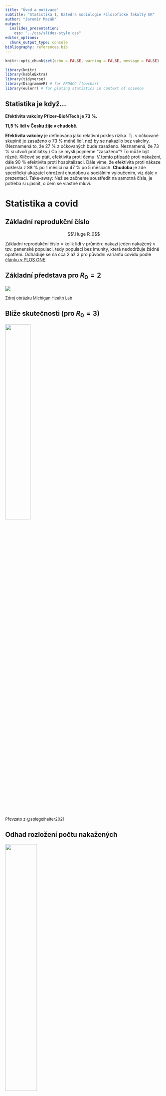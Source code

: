 ```yaml
---
title: "Úvod a motivace"
subtitle: "Statistika 1, Katedra sociologie Filozofické fakulty UK" 
author: "Jaromír Mazák"
output:
  ioslides_presentation:
    css: "../css/slides-style.css"
editor_options: 
  chunk_output_type: console
bibliography: references.bib
---
```


```r
knitr::opts_chunk$set(echo = FALSE, warning = FALSE, message = FALSE)
```

```r
library(knitr)
library(kableExtra)
library(tidyverse)
library(DiagrammeR) # for PPDACC flowchart
library(eulerr) # for ploting statistics in context of science

```

```{=html}
<style>
.forceBreak { -webkit-column-break-after: always; break-after: column; }
</style>
```

## Statistika je když... {.flexbox .vcenter}

**Efektivita vakcíny Pfizer--BioNTech je 73 %.**

**11,5 % lidí v Česku žije v chudobě.**

::: {.notes}
**Efektivita vakcíny** je definována jako relativní pokles rizika. Tj. v očkované skupině je zasaženo o 73 % méně lidí, než by se nakazilo bez vakcíny. (Neznamená to, že 27 % z očkovaných bude zasaženo. Neznamená, že 73 % si utvoří protilátky.) Co se myslí pojmeme "zasaženo"? To může být různé. Klíčové se ptát, efektivita proti čemu: [V tomto případě](https://www.thelancet.com/journals/lancet/article/PIIS0140-6736(21)02183-8/fulltext) proti nakažení, dále 90 % efektivita proti hospitalizaci. Dále víme, že efektivita proti nákaze poklesla z 88 % po 1 měsíci na 47 % po 5 měsících. **Chudoba** je zde specifický ukazatel ohrožení chudobou a sociálním vyloučením, viz dále v prezentaci. Take-away: Než se začneme soustředit na samotná čísla, je potřeba si ujasnit, o čem se vlastně mluví.
:::

# Statistika a covid

## Základní reprodukční číslo {.flexbox .vcenter}

$$\Huge R_0$$

::: {.notes}
Základní reprodukční číslo = kolik lidí v průměru nakazí jeden nakažený v tzv. panenské populaci, tedy populaci bez imunity, která nedodržuje žádná opatření. Odhaduje se na cca 2 až 3 pro původní variantu covidu podle [článku v PLOS ONE](https://journals.plos.org/plosone/article?id=10.1371/journal.pone.0248731).
:::

## Základní představa pro $R_0 = 2$

![](figures/01_r0_2.jpg)

<font size="2">[Zdroj obrázku Michigan Health Lab](https://images.app.goo.gl/qdgNZJQBKTSKWKhM8)</font>

## Blíže skutečnosti (pro $R_0 = 3$)

<div class="centered">
![](figures/01_R0_covid.png){width="40%"}
</div>

<font size="2">Převzato z @spiegelhalter2021</font>

## Odhad rozložení počtu nakažených

<div class="centered">
![](figures/01_R0_distribution.png){width="45%"}
</div>

<font size="2">Převzato z @spiegelhalter2021</font>

::: {.notes}
"when introduced into susceptible communities, around 75% of people who catch the virus do not go on to infect anyone else, while a small minority (10%) lead to the great majority (80%) of new cases. There are several reasons for this. Some may be particularly infectious, while 'super-spreader' events can also occur. There was a choir practice in Washington State where one person with 'cold-like' symptoms led to 52 infections of 60 other singers."
:::

## Efektivní reprodukční číslo {.flexbox .vcenter}

$$\Huge R_t$$

::: {.notes}
Během pandemie odhadováno experty podle aktuálního vývoje počtu nakažených. Snaha dostat pod 1 = počet nakažených bude postupně klesat.
:::

# Statistika jako investigativní proces

## Statistika je...

... základ pro kvantitativní empirický výzkum, zaměřená na porozumění světu, vytváření vědění a opory v rozhodování. Aby tohle zvládla, nestačí chroustat čísla, je potřeba skutečně rozumět tomu, co znamenají.

## Statistika v kontextu vědy

```r

set.seed(6)
fit2 <- euler(c("A" = 100, "B" = 0, "C" = 0,
                "A&B" = 80, "A&C" = 0, "B&C" = 0, "A&B&C" = 80))

plot(fit2, labels = c("Věda", "Empirický výzkum", "Statistika"),
     edges = list(lty = 1:3))

# image also saved as "01_stats_in_context.png"

# png("slides/figures/01_stats_in_context.png", width = 350, height = 350)
# plot(fit2, labels = c("Věda", "Empirický výzkum", "Statistika"),
#      edges = list(lty = 1:3))
# dev.off()


```

::: {.notes}
Empirický výzkum: Výzkum, kdy sebereme data z vnějšího světa a následně na základě těchto dat formujeme závěry o vnějším světě. Kvantitativní empirický výzkum se opírá o statistiku, ale jde stále o širší pojem než statistika. Zahrnuje v sobě také práci s koncepty a jejich operacionalizaci, vytváření měřících nástrojů (např. dotazníků), etiku výzkumu, designování výzkumných studií, principy práce s respondenty (motivace atp.) atp. Nejde jen o vytváření vědění z dat, ale o vytváření samotných dat.
:::

## PPDACC cyklus

```r

# 'Problém' -> 'Plán' ->
# 'Data' -> 'Analýza' ->
# 'Závěry\n(Conclusion)' ->
# 'Komunikace\n(Communication)' -> 'Problém'

diagram <- DiagrammeR::grViz("digraph {

graph [layout = circo, rankdir = LR]
node [shape = rectangle, style = filled, fillcolor = Lavender]

'Analýza' ->
'Závěry\n(Conclusion)' ->
'Komunikace\n(Communication)' ->
'Problém' ->
'Plán' ->
'Data' ->
'Analýza'

}")

diagram

```

PPDAC cyklus vymysleli @mackay2000a Explicitně na PPDACC ho rozšiřuje @spiegelhalter2019a

## Problém

-   Problém zpravidla definujeme skrze výzkumnou otázku.

>-   Objevila se nová infekce. Jak moc se šíří mezi lidmi?

>-   Vymyslete příklad relevantní výzkumné otázky pro sociologii.

::: {.notes}
Mění se v čase poměr sňatků a rozvodů? Hraje větší roli v příjmových nerovnostech seniorita, nebo formlní vzdělání? Způsobuje používání sociálních sítí depresi? Kdo páchá sebevraždy a proč? Má větší vliv na volbu politické strany pohlaví, věk, nebo vzdělání? Tisíce otázek...
:::

## Plán

-   Co měřit a jak? Jak data shromažďovat na jednom místě? Jaká relevantní data už existují? Jak se k nim dostat? Atd.

>-   Vytvořit datovou oporu: všechna relevantní pracoviště sdílejí informace o nových infekcích v přesně stanoveném formátu podle přesně stanovených definic.

## Data

-   Sběr dat, uchovávání, získání, čištění.
-   Reálná data jsou téměř vždy zatížena chybami a zkresleními - potřebujeme reflektovat a zaznamenat. Musíme co nejpřesněji rozumět tomu, co data znamenají, v čem se na ně můžeme spolehnout a v čem nikoliv.


>-   Jaké jsou vlastnosti testů, které ověřují, že je někdo nakažený? Může záležet na typu testu, jeho administraci atp. Zajímá nás míra falešné pozitivity a falešné negativity. Navíc zpočátku třeba testy nebyly k dispozici a diagnóza probíhala na základě odborného posouzení bez nich. 

>-   S postupem času je potřeba zaznamenávat nové typy dat, například reinfekce. Nebo jestli byl infikovaný člověk očkovaný. 

## Analýza

-   Zpracovávání dat v softwaru, tabulky, grafy, testování hypotéz,...

<div class="centered">
![](figures/01_covid_infekce.png){width="55%"}
</div>

<font size="2">[Zdroj Seznam zprávy](https://www.seznamzpravy.cz/clanek/pocet-nakazenych-cr-koronavirus-120166)</font>

::: {.notes}
Když se řekne statistika, hodně lidí si představí právě jen tuto její část. Ale taková předtava nedoceňuje skutečnou šíři aplikovaného statistického bádání. 
:::

## Závěry/Komunikace

<blockquote>

Čísla nemají možnost mluvit sama za sebe. My mluvíme za ně. My jim dáváme smysl.

---Nate Silver, Signál a šum [-@silver2015]

</blockquote>

-   Intepretace, generování nových nápadů, komunikace různým skupinám.

## Závěry/Komunikace - ilustrace 1 {.columns-2}

<div class="centered">
![](figures/01_covid_infekce.png){width="95%"}
</div>

<p class="forceBreak">

</p>

<div class="centered">
![](figures/01_covid_hospitalizace.png){width="95%"}
</div>




## Závěry/Komunikace - ilustrace 2

<div class="centered">
![](figures/01_UK_mortality_rate.png)
</div>

<font size="2">Obrázek z @spiegelhalter2021 s odvoláním na ONS, končí rokem 2020.</font>

::: {.notes}
Statistika je nástroj, ale význam světu dáváme my, záleží na našich hodnotách, preferencích, sociálním kontextu atp. Spiegelhalter in [Covid by Numbers](https://www.amazon.com/Covid-Numbers-Making-Pandemic-Pelican-ebook/dp/B0948Q12PJ): Data pro Británii: míra úmrtí na 100 000 obyvatel nebyla v covidovém roce 2020 horší než v roce 2000 (při započtení vlivu věkové struktury). Lidé za časů covidu tedy měli větší šanci se dožít příštích narozenin než lidé v roce 2000 nebo kdykoliv předtím. Znamená to, že covid nebyl tak zlý? Stejně tak ale platí, že od chřipkové epidemii v roce 1951 v Británii nikdy nedošlo k většímu meziročnímu nárůstu míry úmrtnosti. Záleží na interpretaci.
:::

## PPDACC cyklus - shrnutí

```r

# 'Problém' -> 'Plán' ->
# 'Data' -> 'Analýza' ->
# 'Závěry\n(Conclusion)' ->
# 'Komunikace\n(Communication)' -> 'Problém'

diagram <- DiagrammeR::grViz("digraph {

graph [layout = circo, rankdir = LR]
node [shape = rectangle, style = filled, fillcolor = Lavender]

'Analýza' ->
'Závěry\n(Conclusion)' ->
'Komunikace\n(Communication)' ->
'Problém' ->
'Plán' ->
'Data' ->
'Analýza'

}")

diagram

```

# Studium statistiky na Katedře sociologie FF UK

## Statistika a empirický výzkum u nás {.columns-2 .smaller}

### Statistika

-   Statistika 1 + 2 (Bc.)
-   Zpracování scg. dat (Bc.)
-   Analýza dat v SPSS 1 + 2 (Mgr.)
-   Úvod do vícerozměrné an. dat (Mgr.)
-   Pokročilé stat. met. (Mgr.)
-   Volitelné kurzy (hlavně v R)

### Empirický výzkum

-   Scg. výzkum 1, 2, 3, 4 (Bc.)

<p class="forceBreak">

</p>

![](figures/01_stats_in_context.png)

# Statistika je proces, ale má různé cíle...

## Zmatení pojmů: cíle vědy a cíle statistiky {.columns-2 .smaller}

### Cíle vědy (hierarchie)

-   Deskripce - popis světa a jeho pravidelností
-   Vysvětlení (explanace) - kauzální mechanismus, kauzální inference (umožňuje predikci a kontrafaktuální uvažování, tj. kreativitu)

Rozdíl mezi deskripcí a explanací ilustruje rozdíl mezi fakty a teorií.

<p class="forceBreak">

</p>

### Cíle statistiky

-   Deskripce dat (deskriptivní statistika)
-   Inference z dat (vzorku) na populaci (inferenční, resp. induktivní statistika)

Z hlediska cílů vědy plní deskriptivní statistika a induktivní statistika stejnou funkci: deskripci. Vysvětlení nikdy nevychází jen ze statistiky, vždy potřebuje teorii.


::: {.notes}
Nadstava: O hierarchii cílů vědy lze polemizovat. Někdy rozlišujeme deskripci (prostý popis), predikci (odhad budoucího chování) a explanaci (vysvětlení kauzálních mechanismů, které pozorované jevy způsobují). Tehdy je predikce chápána agnosticky z hlediska toho, jak probíhá kauzalita (například prediktivní algoritmy strojového učení, které vychází čistě z asociací). Zde pro jednoduchost predikce uvedena jako jedna z funkcí explanace. 
:::


## Teorie a fakta (data) {.columns-2 .smaller}

"Některé druhy gazel, když spatří predátora, vyskakují do výšky."

"Chování gazel vysvětluje tzv. signalizační teorie, podle které predátorovi ukazuje, že má spoustu energie a bude obtížné ji chytit (vyhne se tím výdeji při nutnosti útěku)."

<p class="forceBreak">

</p>

![](figures/01_gazela.jpg){width="80%"}

<font size="2">Autor foto: [Yathin sk - I photographed this springbok in Etosha National Park](https://commons.wikimedia.org/w/index.php?curid=21251829), CC BY-SA 3.0</font>

::: {.notes}
Signalizační teorie našla své místo i ve společenských vědách -- například existuje signalizační teorie o náboženství: náboženství jako nástroj udržování skupinové soudržnosti a spolupráce (evoluce na úrovni skupin). Nákladné náboženské signalizační rituály (obřízka, půst atp.) mají podle této teorie zabránit „černým pasažérům" (lidem, kteří to s loajalitou skupině nemyslí vážně).Tendence k signalizačnímu chování také vysvětluje okázalou spotřebu (ukazuji zdroje tím, že jimi mrhám).
:::

# Proměnná: základní stavební kámen statistického uvažování

A variable

## Proměnná

Proměnná: formální reprezentace určité vlastnosti či charakteristiky entit (věcí, osob, ...).

Statistika: zkoumání vlastností proměnných a vztahů mezi nimi.

## Příklad standardního zápisu proměnných v sociologii

```r
tab <- tribble(~"ID", ~"pohlaví", ~"věk", ~"postoj k placení školného",
        1,"žena",22,"rozhodně souhlasí",
        2,"žena",48, "spíše nesouhlasí",
        3,"muž",35, "neví/nechce odpovědět")

kbl(tab) %>%
   kable_material(bootstrap_options = c("hover", "condensed"))
```


::: {.notes}
Většina kurzu bude o tom, jak smysluplně takové a větší tabulky překlápět do vědění. Než se začneme dívat do dat, je ale rozumné přemýšlet o datech.  
:::


## Vidět svět jako data

Prvním krokem statistického vyšetřování je překlopit svět na data.

>-   Kolik stromů je na světě?
>-   Jaká je úmrtnost novorozenců?

::: {.notes}
Stromy: oficiální def. (může se lišit podle země): rostlina s dřevnatým kmenem s obvodem ve výši prsou (DBH) 10 cm. Počítání na vzorku oblastí, odhad celé Země dle satelitních snímků. Res: cca 3\^12 stromů. Zdroj: Spiegelhalter, The Art of Statistics.

Británie: odlišnosti v míře úmrtnosti novorozenců mezi London a Midlands. ALE: Ne rozdíl v péči, ale v tom, jak zaznamenávali případy dětí narozených těsně před 24. týdnem (poté zákon jasně říká narození, ne miscarriage). V Midlands jako narození, v Londýně miscarriage. Jak doktoři v zemi začali adaptovat přístup v Midlands, začali i národní statistiky ukazovat zhoršující trendy. Falešný poplach ['Obesity, poverty, smoking and a shortage of midwives could all be factors, say health professionals'](https://www.theguardian.com/society/2018/mar/15/concern-at-rising-infant-mortality-rate-in-england-and-wales)
:::

## Aplikovaná statistika potřebuje definice pojmů

<blockquote>

Představte si, že se díváte na dvě ovce na poli. Kolik ovcí tam je? Dvě, samozřejmě. Až na to, že jedna z ovcí není ovce, je to jehně. A ta druhá ovce je těžce březí -- vlastně rodí, každou chvíli porodí. Kolik že to bylo ovcí? Jedna? Dvě? Dvě a půl?

---[Tim Harford, How to make the World add up](https://www.amazon.sg/How-Make-World-Add-Differently/dp/1408712245)

</blockquote>

Tim Harford: "Avoid premature enumeration"

::: {.notes}
Tim Harford: Over the years, as I found myself trying to lead people out of statistical mazes week after week, I came to realise that many of the problems I encountered were because people had taken a wrong turn right at the start. They had dived into the mathematics of a statistical claim -- asking about sampling errors and margins of error, debating if the number is rising or falling, believing, doubting, analysing, dissecting -- without taking the time to understand the first and most obvious fact: what is being measured, or counted? What definition is being used?
:::

## Sociologický příklad: Ohrožení chudobou

Otázka: Máme v ČR ve srovnání se zbytkem EU hodně, nebo málo lidí ohrožených chudobou?

## Ohrožení chudobou: data

<div class="centered">
![](figures/01_risk_of_poverty.png){width="70%"}
</div>

<font size="2">[Zdroj Eurostat](https://ec.europa.eu/eurostat/web/products-eurostat-news/-/edn-20211015-1#:~:text=In%202020%2C%20there%20were%2096.5,data%20published%20by%20Eurostat%20today.)</font>

>-   Jak byste nízkou míru ohrožení chudobou u nás vysvětlili?

## Co je ohrožení chudobou a sociálním vyloučením?

<blockquote>

At risk of poverty or social exclusion, abbreviated as AROPE, corresponds to the sum of persons who are either at risk of poverty, or severely materially and socially deprived or living in a household with a very low work intensity.

<font size="3">[Eurostat](https://ec.europa.eu/eurostat/statistics-explained/index.php?title=Glossary:At_risk_of_poverty_or_social_exclusion_(AROPE))</font>

</blockquote>

>-   Ale co to znamená?

::: {.notes}
**At risk of poverty rate** = share of people with an equivalised disposable income (after social transfer) below the at-risk-of-poverty threshold, which is set at 60 % of the national median equivalised disposable income after social transfers. **Severe material deprivation rate** = cannot afford at least 4 out of 9 predefined material items considered by most people to be desirable or even necessary to lead an adequate life. **Low work intensity indicator** = households where the adults (those aged 18-59, but excluding students aged 18-24) worked a working time equal or less than 20 % of their total combined work-time potential during the previous year.
:::

## Psychologický příklad: Násilné videohry

Otázka: Způsobuje hraní násilných počítačových her násilné chování u dětí?

::: {.notes}
Lze měřit korelace, ale ty neimplikují kauzalitu. Experimentálně se ale zase neměří násilné chování, ale "agresivní chování". [Vlivná studie](https://doi.org/10.1037/a0024908) například měřila agresivní chování tím, nakolik pálivý drink připraví účastník domnělému jinému účastníkovi, o kterém ví, že nemá rád pálivé jídlo. Je to vypovídající vzhledem k násilnému chování? (Res: pálivost drinku neovlivnilo, jestli byla hra násilná, ale jestli byla kompetitivní)
:::

## Operacionalizace

Překlopení pojmů z jazyka teorie do observačního jazyka.

::: {.notes}
Všichni máme nějakou intuitivní představu, co je to chudoba. Ale jak objektivně, standardizovaně a počitatelně pozorovat chudobu? Pozorovat namísto toho příjem a jeho překročení nebo nepřekročení 60% hranice mediánu je praktičtější.
:::

<!-- ## Chcete se dozvědět víc? -->

<!-- Projekt [STATS](https://senseaboutscienceusa.org/) usiluje o podporu statistické gramotnosti v USA, především se zaměřuje na novináře. Je to sice jiný kontext, ale inspirativní, například [průvodce statistikami ve vzdělávání](https://senseaboutscienceusa.org/a-reporters-guide-to-education-statistics/). -->

## Reference v prezentaci {.smaller}

Následuje seznam referencí, které v prezentaci neměly aktivní proklik na zdroj.
